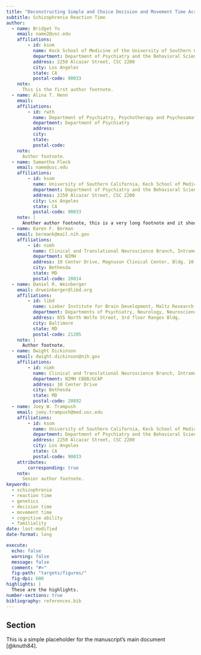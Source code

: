 ```yaml
---
title: "Deconstructing Simple and Choice Decision and Movement Time Across the Spectrum of Schizophrenia Genetic Risk"
subtitle: Schizophrenia Reaction Time
author:
  - name: Bridget Yu
    email: name2@usc.edu
    affiliations:
        - id: ksom
          name: Keck School of Medicine of the University of Southern California, Los Angeles, CA
          department: Department of Psychiatry and the Behavioral Sciences
          address: 2250 Alcazar Street, CSC 2200
          city: Los Angeles
          state: CA
          postal-code: 90033
    note:
      This is the first author footnote.
  - name: Alina T. Henn
    email:
    affiliations:
        - id: rwth
          name: Department of Psychiatry, Psychotherapy and Psychosomatics, School of Medicine, RWTH Aachen University, Aachen, Germany
          department: Department of Psychiatry
          address:
          city:
          state:
          postal-code:
    note:
      Author footnote.
  - name: Samantha Fleck
    email: name@usc.edu
    affiliations:
        - id: ksom
          name: University of Southern California, Keck School of Medicine, Los Angeles, CA
          department: Department of Psychiatry and the Behavioral Sciences
          address: 2250 Alcazar Street, CSC 2200
          city: Los Angeles
          state: CA
          postal-code: 90033
    note: |
      Another author footnote, this is a very long footnote and it should be a really long footnote. But this footnote is not yet sufficiently long enough to make two lines of footnote text.
  - name: Karen F. Berman
    email: bermank@mail.nih.gov
    affiliations:
        - id: nimh
          name: Clinical and Translational Neuroscience Branch, Intramural Research Program, National Institute of Mental Health, National Institutes of Health, Bethesda, MD
          department: NIMH
          address: 10 Center Drive, Magnuson Clinical Center, Bldg. 10, Room 3C103A
          city: Bethesda
          state: MD
          postal-code: 20814
  - name: Daniel R. Weinberger
    email: drweinberger@libd.org
    affiliations:
        - id: libd
          name: Lieber Institute for Brain Development, Maltz Research Laboratories, Departments of Psychiatry, Neurology, Neuroscience, and Genetic Medicine, Johns Hopkins School of Medicine, Baltimore, MD
          department: Departments of Psychiatry, Neurology, Neuroscience, and Genetic Medicine
          address: 855 North Wolfe Street, 3rd floor Rangos Bldg.
          city: Baltimore
          state: MD
          postal-code: 21205
    note: |
      Author footnote.
  - name: Dwight Dickinson
    email: dwight.dickinson@nih.gov
    affiliations:
        - id: nimh
          name: Clinical and Translational Neuroscience Branch, Intramural Research Program, National Institute of Mental Health, National Institutes of Health, Bethesda, MD
          department: NIMH CBDB/GCAP
          address: 10 Center Drive
          city: Bethesda
          state: MD
          postal-code: 20892
  - name: Joey W. Trampush
    email: joey.trampush@med.usc.edu
    affiliations:
        - id: ksom
          name: University of Southern California, Keck School of Medicine, Los Angeles, CA
          department: Department of Psychiatry and the Behavioral Sciences
          address: 2250 Alcazar Street, CSC 2200
          city: Los Angeles
          state: CA
          postal-code: 90033
    attributes:
        corresponding: true
    note:
      Senior author footnote.
keywords:
  - schizophrenia
  - reaction time
  - genetics
  - decision time
  - movement time
  - cognitive ability
  - familiality
date: last-modified
date-format: long

execute:
  echo: false
  warning: false
  message: false
  comment: "#>"
  fig-path: "targets/figures/"
  fig-dpi: 600
highlights: |
  These are the highlights.
number-sections: true
bibliography: references.bib
---
```


## Section
This is a simple placeholder for the manuscript's main document [@knuth84].
